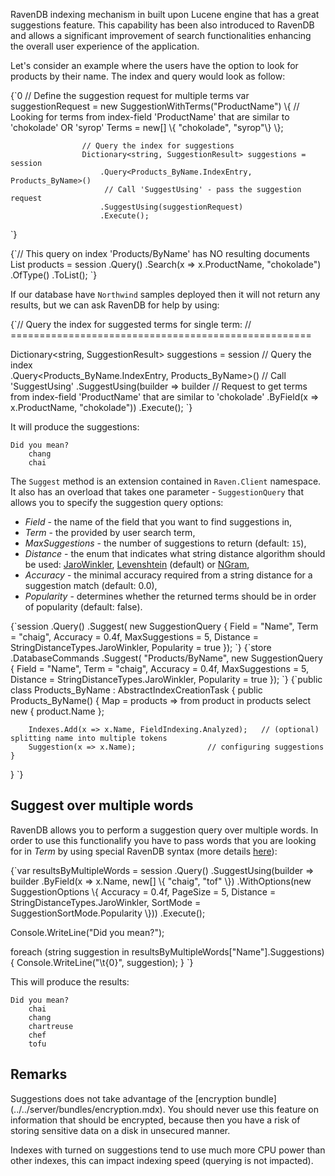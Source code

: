 
RavenDB indexing mechanism in built upon Lucene engine that has a great suggestions feature. This capability has been also introduced to RavenDB and allows a significant improvement of search functionalities enhancing the overall user experience of the application.

Let's consider an example where the users have the option to look for products by their name. The index and query would look as follow:

<TabItem value="suggestions_1" label="suggestions_1">
<CodeBlock language="csharp">
{`0
                    // Define the suggestion request for multiple terms
                    var suggestionRequest = new SuggestionWithTerms("ProductName")
                    \{
                        // Looking for terms from index-field 'ProductName' that are similar to 'chokolade' OR 'syrop'  
                        Terms = new[] \{ "chokolade", "syrop"\}
                    \};

                    // Query the index for suggestions 
                    Dictionary<string, SuggestionResult> suggestions = session
                        .Query<Products_ByName.IndexEntry, Products_ByName>()
                         // Call 'SuggestUsing' - pass the suggestion request
                        .SuggestUsing(suggestionRequest)
                        .Execute();
`}
</CodeBlock>
</TabItem>

<TabItem value="suggestions_2" label="suggestions_2">
<CodeBlock language="csharp">
{`// This query on index 'Products/ByName' has NO resulting documents
List<Product> products = session
    .Query<Products_ByName.IndexEntry, Products_ByName>()
    .Search(x => x.ProductName, "chokolade")
    .OfType<Product>()
    .ToList();
`}
</CodeBlock>
</TabItem>

If our database have `Northwind` samples deployed then it will not return any results, but we can ask RavenDB for help by using:

<TabItem value="suggestions_3" label="suggestions_3">
<CodeBlock language="csharp">
{`// Query the index for suggested terms for single term:
// ====================================================

Dictionary<string, SuggestionResult> suggestions = session
     // Query the index   
    .Query<Products_ByName.IndexEntry, Products_ByName>()
     // Call 'SuggestUsing'
    .SuggestUsing(builder => builder
         // Request to get terms from index-field 'ProductName' that are similar to 'chokolade' 
        .ByField(x => x.ProductName, "chokolade"))
    .Execute();
`}
</CodeBlock>
</TabItem>

It will produce the suggestions:

    Did you mean?
        chang
        chai

The `Suggest` method is an extension contained in `Raven.Client` namespace. It also has an overload that takes one parameter - `SuggestionQuery` that allows
you to specify the suggestion query options:

* *Field* - the name of the field that you want to find suggestions in,
* *Term* - the provided by user search term,
* *MaxSuggestions* - the number of suggestions to return (default: `15`),
* *Distance* - the enum that indicates what string distance algorithm should be used: [JaroWinkler](https://en.wikipedia.org/wiki/Jaro%E2%80%93Winkler_distance), [Levenshtein](https://en.wikipedia.org/wiki/Levenshtein_distance) (default) or [NGram](http://webdocs.cs.ualberta.ca/~kondrak/papers/spire05.pdf),
* *Accuracy* - the minimal accuracy required from a string distance for a suggestion match (default: 0.0),
* *Popularity* - determines whether the returned terms should be in order of popularity (default: false).

<Tabs groupId='languageSyntax'>
<TabItem value="Query" label="Query">
<CodeBlock language="csharp">
{`session
	.Query<Product, Products_ByName>()
	.Suggest(
		new SuggestionQuery
		{
			Field = "Name",
			Term = "chaig",
			Accuracy = 0.4f,
			MaxSuggestions = 5,
			Distance = StringDistanceTypes.JaroWinkler,
			Popularity = true
		});
`}
</CodeBlock>
</TabItem>
<TabItem value="Commands" label="Commands">
<CodeBlock language="csharp">
{`store
	.DatabaseCommands
	.Suggest(
		"Products/ByName",
		new SuggestionQuery
		{
			Field = "Name",
			Term = "chaig",
			Accuracy = 0.4f,
			MaxSuggestions = 5,
			Distance = StringDistanceTypes.JaroWinkler,
			Popularity = true
		});
`}
</CodeBlock>
</TabItem>
<TabItem value="Index" label="Index">
<CodeBlock language="csharp">
{`public class Products_ByName : AbstractIndexCreationTask<Product>
{
	public Products_ByName()
	{
		Map = products => from product in products
						  select new
							{
								product.Name
							};

		Indexes.Add(x => x.Name, FieldIndexing.Analyzed);	// (optional) splitting name into multiple tokens
		Suggestion(x => x.Name);				// configuring suggestions
	}
}
`}
</CodeBlock>
</TabItem>
</Tabs>

## Suggest over multiple words

RavenDB allows you to perform a suggestion query over multiple words. In order to use this functionalify you have to pass words that you are looking for in *Term* by using special RavenDB syntax (more details [here](../../indexes/querying/full-query-syntax.mdx#suggestions-over-multiple-words)):

<TabItem value="query_suggestion_over_multiple_words" label="query_suggestion_over_multiple_words">
<CodeBlock language="csharp">
{`var resultsByMultipleWords = session
    .Query<Product, Products_ByName>()
    .SuggestUsing(builder => builder
        .ByField(x => x.Name, new[] \{ "chaig", "tof" \})
        .WithOptions(new SuggestionOptions
        \{
            Accuracy = 0.4f,
            PageSize = 5,
            Distance = StringDistanceTypes.JaroWinkler,
            SortMode = SuggestionSortMode.Popularity
        \}))
    .Execute();

Console.WriteLine("Did you mean?");

foreach (string suggestion in resultsByMultipleWords["Name"].Suggestions)
\{
    Console.WriteLine("\\t\{0\}", suggestion);
\}
`}
</CodeBlock>
</TabItem>

This will produce the results:

    Did you mean?
        chai
        chang
        chartreuse
        chef
        tofu

## Remarks

<Admonition type="warning" title="">
Suggestions does not take advantage of the [encryption bundle](../../server/bundles/encryption.mdx). You should never use this feature on information that should be encrypted, because then you have a risk of storing sensitive data on a disk in unsecured manner.
</Admonition>

<Admonition type="warning" title="Increased indexing time" id="increased-indexing-time" href="#increased-indexing-time">

Indexes with turned on suggestions tend to use much more CPU power than other indexes, this can impact indexing speed (querying is not impacted).

</Admonition>


